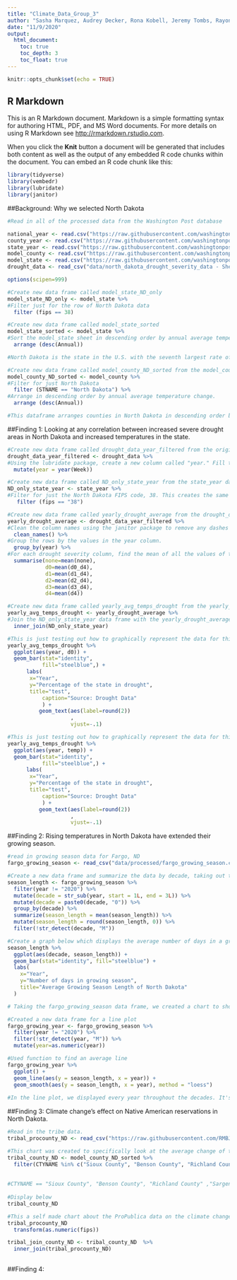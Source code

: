 ```yaml
---
title: "Climate_Data_Group_3"
author: "Sasha Marquez, Audrey Decker, Rona Kobell, Jeremy Tombs, Rayonna Burton"
date: "11/9/2020"
output:
  html_document:
    toc: true
    toc_depth: 3
    toc_float: true
---
```


```r
knitr::opts_chunk$set(echo = TRUE)
```

## R Markdown

This is an R Markdown document. Markdown is a simple formatting syntax for authoring HTML, PDF, and MS Word documents. For more details on using R Markdown see <http://rmarkdown.rstudio.com>.

When you click the **Knit** button a document will be generated that includes both content as well as the output of any embedded R code chunks within the document. You can embed an R code chunk like this:

```r

library(tidyverse)
library(vembedr)
library(lubridate)
library(janitor)

```

##Background: Why we selected North Dakota

```r

#Read in all of the processed data from the Washington Post database

national_year <- read.csv("https://raw.githubusercontent.com/washingtonpost/data-2C-beyond-the-limit-usa/main/data/processed/climdiv_national_year.csv")
county_year <- read.csv("https://raw.githubusercontent.com/washingtonpost/data-2C-beyond-the-limit-usa/main/data/processed/climdiv_county_year.csv")
state_year <- read.csv("https://raw.githubusercontent.com/washingtonpost/data-2C-beyond-the-limit-usa/main/data/processed/climdiv_state_year.csv")
model_county <- read.csv("https://raw.githubusercontent.com/washingtonpost/data-2C-beyond-the-limit-usa/main/data/processed/model_county.csv")
model_state <- read.csv("https://raw.githubusercontent.com/washingtonpost/data-2C-beyond-the-limit-usa/main/data/processed/model_state.csv")
drought_data <- read_csv("data/north_dakota_drought_severity_data - Sheet1.csv")

options(scipen=999)

```

```r
#Create new data frame called model_state_ND_only
model_state_ND_only <- model_state %>%
#Filter just for the row of North Dakota data  
  filter (fips == 38) 

```

```r
#Create new data frame called model_state_sorted
model_state_sorted <- model_state %>%
#Sort the model_state sheet in descending order by annual average temperature change  
  arrange (desc(Annual))

#North Dakota is the state in the U.S. with the seventh largest rate of annual average temperature change. Each of the states with larger change are confined to one region: New England and the mid-Atlantic. North Dakota stands out as the first state on the list not in that region, but rather much closer to the Pacific coast. Some questions emerge: how does the high rate of temperature change affect crops grown in the state? How does the high rate of temperature change affect the growing season for agriculture in the state? Are there any correlated phenomena (ie. drought, rainfall, weather conditions, etc) that can be observed as a result of the high rate of temperature change? Why is the average annual temperature change in North Dakota more comparable to states in New England rather than other states around North Dakota?
```

```r
#Create new data frame called model_county_ND_sorted from the model_county data frame
model_county_ND_sorted <- model_county %>%
#Filter for just North Dakota  
  filter (STNAME == "North Dakota") %>%
#Arrange in descending order by annual average temperature change.  
  arrange (desc(Annual))

#This dataframe arranges counties in North Dakota in descending order by average annual temperature change. The top five counties listed are all in the northernmost part of the state, which poses some questions about what the agriculture is like there, what the terrain is like, what the population and industry is like, and how these are all affected by rising temperatures. Additionally, all top 5 counties have had average annual temperature increases of at least .31 degrees higher than the state average.

```


##Finding 1: Looking at any correlation between increased severe drought areas in North Dakota and increased temperatures in the state.
```r
#Create new data frame called drought_data_year_filtered from the original drought_data data frame. 
drought_data_year_filtered <- drought_data %>%
#Using the lubridate package, create a new column called "year." Fill that column with the years from the dates in the "Week" column.  
  mutate(year = year(Week))

```

```r
#Create new data frame called ND_only_state_year from the state_year data frame.
ND_only_state_year <- state_year %>%
#Filter for just the North Dakota FIPS code, 38. This creates the same data frame as state_year but includes only the rows pertaining to North Dakota.  
   filter (fips == "38")
```

```r
#Create new data frame called yearly_drought_average from the drought_data_year_filtered data frame,
yearly_drought_average <- drought_data_year_filtered %>%
#Clean the column names using the janitor package to remove any dashes and capital letters.  
  clean_names() %>%
#Group the rows by the values in the year column.  
  group_by(year) %>%
#For each drought severity column, find the mean of all the values of the weeks in that year. This way, when there's only one row per year, there will be an average of all 52 weeks' data in the row for the year.
  summarise(none=mean(none),
            d0=mean(d0_d4),
            d1=mean(d1_d4),
            d2=mean(d2_d4),
            d3=mean(d3_d4),
            d4=mean(d4))
```

```r
#Create new data frame called yearly_avg_temps_drought from the yearly_drought_average data frame.
yearly_avg_temps_drought <- yearly_drought_average %>%
#Join the ND_only_state_year data frame with the yearly_drought_average data frame. This will combine the two based on the column they have in common, year. It also eliminates any rows of years that are not common between the two data frames. This was important for ND_only_state_year, because the data frame listed every year from 1895, for which we did not have drought data for.
  inner_join(ND_only_state_year)
```

```r
#This is just testing out how to graphically represent the data for this finding. 
yearly_avg_temps_drought %>%
  ggplot(aes(year, d0)) +
  geom_bar(stat="identity",
           fill="steelblue",) +
      labs(
       x="Year",
       y="Percentage of the state in drought",
       title="test",
           caption="Source: Drought Data"
           ) +
          geom_text(aes(label=round(2))
                    ,
                    vjust=-.1)
```

```r
#This is just testing out how to graphically represent the data for this finding. 
yearly_avg_temps_drought %>%
  ggplot(aes(year, temp)) +
  geom_bar(stat="identity",
           fill="steelblue",) +
      labs(
       x="Year",
       y="Percentage of the state in drought",
       title="test",
           caption="Source: Drought Data"
           ) +
          geom_text(aes(label=round(2))
                    ,
                    vjust=-.1)

```

##Finding 2: Rising temperatures in North Dakota have extended their growing season.

```r

#read in growing season data for Fargo, ND
fargo_growing_season <- read_csv("data/processed/fargo_growing_season.csv")

```

```r

#Create a new data frame and summarize the data by decade, taking out the min/max and 2020
season_length <- fargo_growing_season %>%
  filter(year != "2020") %>%
  mutate(decade = str_sub(year, start = 1L, end = 3L)) %>%
  mutate(decade = paste0(decade, "0")) %>%
  group_by(decade) %>%
  summarize(season_length = mean(season_length)) %>%
  mutate(season_length = round(season_length, 0)) %>%
  filter(!str_detect(decade, "M"))

#Create a graph below which displays the average number of days in a growing season by decade
season_length %>%
  ggplot(aes(decade, season_length)) +
  geom_bar(stat="identity", fill="steelblue") +
  labs(
    x="Year",
    y="Number of days in growing season",
    title="Average Growing Season Length of North Dakota"
  )

# Taking the fargo_growing_season data frame, we created a chart to show that from 1881 to 2020, there has been a general, upward trend of longer growing seasons. Since there are so many years, we grouped them by decades. The general progression of the data is an increased length of the growing season, which connects to the general trend of warming temperatures. This has had a positive impact on agriculture in ND because farmers have a longer time frame to grow crops. 

```

```r

#Created a new data frame for a line plot
fargo_growing_year <- fargo_growing_season %>%
  filter(year != "2020") %>%
  filter(!str_detect(year, "M")) %>%
  mutate(year=as.numeric(year))

#Used function to find an average line
fargo_growing_year %>%
  ggplot() + 
  geom_line(aes(y = season_length, x = year)) +
  geom_smooth(aes(y = season_length, x = year), method = "loess")
  
#In the line plot, we displayed every year throughout the decades. It's clear that there are outliers and the trend isn't straight up. Due to weather fluctuations, there are going to be years that are lower and higher. However, looking at the average line, the growing season in North Dakota has increased. The growing season lengthened during this period by 32 days - over a month. 

```

##Finding 3: Climate change's effect on Native American reservations in North Dakota.

```r
#Read in the tribe data.
tribal_procounty_ND <- read_csv("https://raw.githubusercontent.com/RMBJernigan/rmbj_Jour772Data/master/Group%20Project%202/data-2C-beyond-the-limit-usa-main/data/processed/tribal_data.csv")

```

```r
#This chart was created to specifically look at the average change of temperature in the counties that have tribes or nations on the land
tribal_county_ND <- model_county_ND_sorted %>%
  filter(CTYNAME %in% c("Sioux County", "Benson County", "Richland County" ,"Sargent County","Grant County","McLean County", " Mountrail County", "Dunn County", "McKenzie County", "Mercer County", "Ward County", "Rolette County" ))
  
  
#CTYNAME == "Sioux County", "Benson County", "Richland County" ,"Sargent County","Grant County","McLean County", " Mountrail County", "Dunn County", "McKenzie County", "Mercer County", "Ward County", "Rolette County")
 
#Display below
tribal_county_ND
```

```r
#This a self made chart about the ProPublica data on the climate change of the different counties around the state. It analysis the rises of the different subs of the data. This is before doing an innerjoin
tribal_procounty_ND 
  transform(as.numeric(fips))
```

```r
tribal_join_county_ND <- tribal_county_ND  %>%
  inner_join(tribal_procounty_ND)
 
```

##Finding 4: 